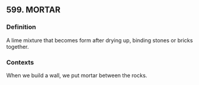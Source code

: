 ## 599. MORTAR
### Definition
A lime mixture that becomes form after drying up, binding stones or bricks together. 

### Contexts
When we build a wall, we put mortar between the rocks.

